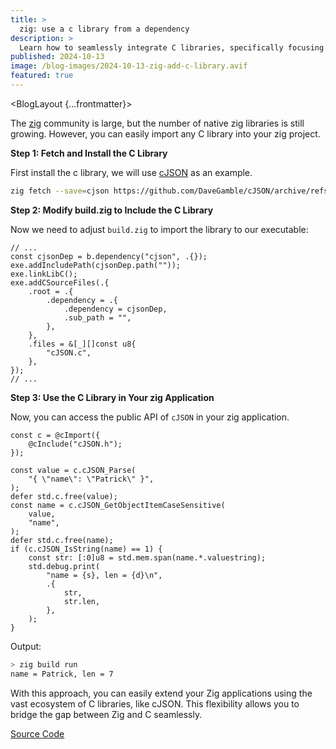 ```yaml
---
title: >
  zig: use a c library from a dependency
description: >
  Learn how to seamlessly integrate C libraries, specifically focusing on cJSON, into your Zig projects by leveraging zig fetch and modifying your build.zig file.
published: 2024-10-13
image: /blog-images/2024-10-13-zig-add-c-library.avif
featured: true
---
```



<BlogLayout {...frontmatter}>

The [zig](https://ziglang.org/) community is large, but the number of native zig libraries is still growing. However, you can easily import any C library into your zig project.

**Step 1: Fetch and Install the C Library**

First install the c library, we will use [cJSON](https://github.com/DaveGamble/cJSON) as an example.

```sh
zig fetch --save=cjson https://github.com/DaveGamble/cJSON/archive/refs/heads/master.zip
```

**Step 2: Modify build.zig to Include the C Library**

Now we need to adjust `build.zig` to import the library to our executable:

```zig
// ...
const cjsonDep = b.dependency("cjson", .{});
exe.addIncludePath(cjsonDep.path(""));
exe.linkLibC();
exe.addCSourceFiles(.{
    .root = .{
        .dependency = .{
            .dependency = cjsonDep,
            .sub_path = "",
        },
    },
    .files = &[_][]const u8{
        "cJSON.c",
    },
});
// ...
```

**Step 3: Use the C Library in Your zig Application**

Now, you can access the public API of `cJSON` in your zig application.

```zig
const c = @cImport({
    @cInclude("cJSON.h");
});

const value = c.cJSON_Parse(
    "{ \"name\": \"Patrick\" }",
);
defer std.c.free(value);
const name = c.cJSON_GetObjectItemCaseSensitive(
    value,
    "name",
);
defer std.c.free(name);
if (c.cJSON_IsString(name) == 1) {
    const str: [:0]u8 = std.mem.span(name.*.valuestring);
    std.debug.print(
        "name = {s}, len = {d}\n",
        .{
            str,
            str.len,
        },
    );
}
```

Output:

```sh
> zig build run
name = Patrick, len = 7
```

With this approach, you can easily extend your Zig applications using the vast ecosystem of C libraries, like cJSON. This flexibility allows you to bridge the gap between Zig and C seamlessly.

[Source Code](https://github.com/patlux/zig-cjson)


</BlogLayout>
